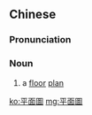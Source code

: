 {{also|平面图}}
==Chinese==
{{zh-forms|s=平面图|type=21}}

===Pronunciation===
{{zh-pron
|m=píngmiàntú
|c=ping4 min6-2 tou4
|cat=n
}}

===Noun===
{{zh-noun}}

# a [[floor]] [[plan]]

[[ko:平面圖]]
[[mg:平面圖]]